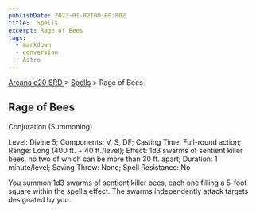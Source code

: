 ```yaml
---
publishDate: 2023-01-02T00:00:00Z
title:  Spells
excerpt: Rage of Bees
tags:
  - markdown
  - conversion
  - Astro
---
```


[ Arcana d20 SRD ](/#arcanaD20) > [ Spells](arcana-d20-srd-spells-index) > Rage of Bees

##  Rage of Bees

Conjuration (Summoning)

Level: Divine 5; Components: V, S, DF; Casting Time: Full-round action; Range:
Long (400 ft. + 40 ft./level); Effect: 1d3 swarms of sentient killer bees, no
two of which can be more than 30 ft. apart; Duration: 1 minute/level; Saving
Throw: None; Spell Resistance: No

You summon 1d3 swarms of sentient killer bees, each one filling a 5-foot
square within the spell’s effect. The swarms independently attack targets
designated by you.

